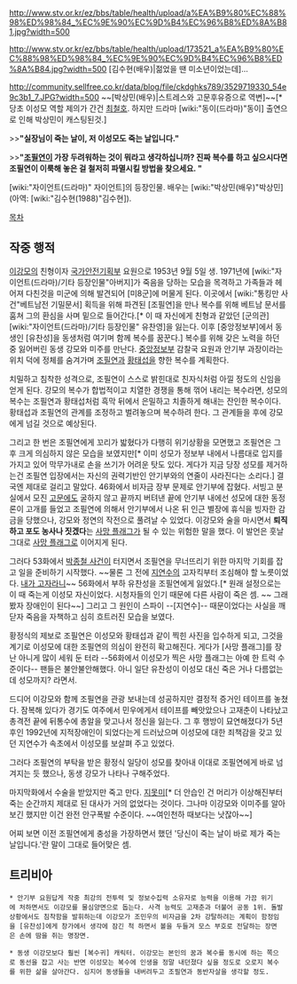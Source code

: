 http://www.stv.or.kr/ez/bbs/table/health/upload/a%EA%B9%80%EC%88%98%ED%98%84_%EC%9E%90%EC%9D%B4%EC%96%B8%ED%8A%B81.jpg?width=500

http://www.stv.or.kr/ez/bbs/table/health/upload/173521_a%EA%B9%80%EC%88%98%ED%98%84_%EC%9E%90%EC%9D%B4%EC%96%B8%ED%8A%B84.jpg?width=500
[김수현(배우)|젊었을 땐 미소년이었는데]...

http://community.sellfree.co.kr/data/blog/file/ckdghks789/3529719330_54e9c3b1_7.JPG?width=500
~~[박상민(배우)|스트레스와 고문후유증으로 역변]~~[* 당초 이성모 역할 제의가 간건 [[최철호]]. 하지만 드라마 [wiki:"동이(드라마)"동이] 출연으로 인해 박상민이 캐스팅된것.]

>>'''"실장님이 죽는 날이, 저 이성모도 죽는 날입니다."'''

>>'''"[[조필연]]이 가장 두려워하는 것이 뭐라고 생각하십니까? 진짜 복수를 하고 싶으시다면 조필연이 이룩해 놓은 걸 철저히 파멸시킬 방법을 찾으세요. "'''

[wiki:"자이언트(드라마)" 자이언트]의 등장인물. 배우는 [wiki:"박상민(배우)"박상민](아역: [wiki:"김수현(1988)"김수현]).

[[목차]]

== 작중 행적 ==

[[이강모]]의 친형이자 [[국가안전기획부]] 요원으로 1953년 9월 5일 생. 
1971년에 [wiki:"자이언트(드라마)/기타 등장인물"아버지]가 죽음을 당하는 모습을 목격하고 가족들과 헤어져 다친것을 미군에 의해 발견되어 [미8군]에 머물게 된다. 이곳에서 [wiki:"통킹만 사건"베트남전 기밀문서] 획득을 위해 파견된 [조필연]을 만나 복수를 위해 베트남 문서를 훔쳐 그의 환심을 사며  밑으로 들어간다.[* 이 때 자신에게 친형과 같았던 [군의관] [wiki:"자이언트(드라마)/기타 등장인물" 유찬영]을 잃는다. 이후 [중앙정보부]에서 동생인 [유찬성]을 동생처럼 여기며 함께 복수를 꿈꾼다.] 복수를 위해 갖은 노력을 하던 중 잃어버린 동생 강모와 미주를 만난다. [[중앙정보부]] 감찰국 요원과 안기부 과장이라는 위치 덕에 정체를 숨겨가며 [[조필연]]과 [[황태섭]]을 향한 복수를 계획한다. 

치밀하고 침착한 성격으로, 조필연이 스스로 밝힌대로 친자식처럼 아낄 정도의 신임을 얻게 된다. 강모의 복수가 합법적이고 치열한 경쟁을 통해 꺾어 내리는 복수라면, 성모의 복수는 조필연과 황태섭처럼 흑막 뒤에서 은밀하고 치졸하게 해내는 잔인한 복수이다. 황태섭과 조필연의 관계를 조정하고 벌려놓으며 복수하려 한다. 그 관계들을 후에 강모에게 넘길 것으로 예상된다. 

그리고 한 번은 조필연에게 꼬리가 밟혔다가 다행히 위기상황을 모면했고 조필연은 그 후 크게 의심하지 않은 모습을 보였지만[* 이미 성모가 정보부 내에서 나름대로 입지를 가지고 있어 막무가내로 손을 쓰기가 어려운 탓도 있다. 게다가 지금 당장 성모를 제거하는건 조필연 입장에서는 자신의 권력기반인 안기부와의 연줄이 사라진다는 소리다.] 결국엔 제대로 걸리고 말았다. 46화에서 비자금 장부 문제로 안기부에 잡혔다. 서빙고 분실에서 모진 [[고문]]에도 굴하지 않고 끝까지 버텨낸 끝에 안기부 내에선 성모에 대한 동정론이 고개를 들었고 조필연에 의해서 안기부에서 나온 뒤 인근 별장에 휴식을 빙자한 감금을 당했으나, 강모와 정연의 작전으로 풀려날 수 있었다. 이강모와 술을 마시면서 '''퇴직하고 포도 농사나 짓겠다'''는 [[사망 플래그]]가 될 수 있는 위험한 말을 했다. 이 발언은 훗날 그대로 [[사망 플래그]]로 이어지게 된다.

그러다 53화에서 [[박종철 사건]]이 터지면서 조필연을 무너뜨리기 위한 마지막 기회를 잡고 일을 준비하기 시작했다. ~~물론 그 전에 [[지연수]]의 고자킥부터 조심해야 할 노릇이었다. [[내가 고자라니]]~~ 56화에서 부하 유찬성을 조필연에게 잃었다.[* 원래 설정으로는 이 때 죽는게 이성모 자신이었다. 시청자들의 인기 때문에 다른 사람이 죽은 셈. ~~ 그래봤자 장애인이 된다~~] 그리고 그 원인이 스파이 --[지연수]-- 때문이었다는 사실을 깨닫자 죽음을 자책하고 심히 흐트러진 모습을 보였다.

황정식의 제보로 조필연은 이성모와 황태섭과 같이 찍힌 사진을 입수하게 되고, 그것을 계기로 이성모에 대한 조필연의 의심이 완전히 확고해진다. 게다가 [사망 플래그]를 장난 아니게 많이 세워 둔 터라 --56화에서 이성모가 찍은 사망 플래그는 아예 한 트럭 수준이다-- 팬들은 불안불안해했다. 아니 일단 유찬성이 이성모 대신 죽은 거나 다름없는데 성모까지? 라면서.

드디어 이강모와 함께 조필연을 관광 보내는데 성공하지만 결정적 증거인 테이프를 놓쳤다. 잠복해 있다가 경기도 여주에서 민우에게서 테이프를 빼앗았으나 고재춘이 나타났고 총격전 끝에 뒤통수에 총알을 맞고나서 정신을 잃는다. 그 후 행방이 묘연해졌다가 5년 후인 1992년에 지적장애인이 되었다는게 드러났으며 이성모에 대한 죄책감을 갖고 있던 지연수가 속초에서 이성모를 보살펴 주고 있었다. 

그러다 조필연의 부탁을 받은 황정식 일당이 성모를 찾아내 이대로 조필연에게 바로 넘겨지는 듯 했으나, 동생 강모가 나타나 구해주었다.

마지막화에서 수술을 받았지만 죽고 만다. [[지못미]][* 더 안습인 건 머리가 이상해진부터 죽는 순간까지 제대로 된 대사가 거의 없었다는 것이다. 그나마 이강모와 이미주를 알아보긴 했지만 이건 완전 안구폭발 수준이다. ~~여인천하 때보다는 낫잖아~~]

어찌 보면 이전 조필연에게 충성을 가장하면서 했던 '당신이 죽는 날이 바로 제가 죽는 날입니다.'란 말이 그대로 들어맞은 셈. 

== 트리비아 ==
 * 안기부 요원답게 작중 최강의 전투력 및 정보수집력 소유자로 능력을 이용해 가끔 위기에 처하면서도 이강모를 물심양면으로 돕는다. 사격 능력도 고재춘과 더불어 공동 1위. 돌발상황에서도 침착함을 발휘하는데 이강모가 조민우의 비자금을 2차 강탈하려는 계획이 함정임을 [유찬성]에게 창가에서 생각에 잠긴 척 하면서 볼을 두들겨 모스 부호로 전달하는 장면은 손에 땀을 쥐는 명장면.

 * 동생 이강모보다 훨씬 [복수귀] 캐릭터. 이강모는 본인의 꿈과 복수를 동시에 하는 쪽으로 동선을 잡고 사는 반면 이성모는 복수에 인생을 정말 내던졌다 싶을 정도로 오로지 복수를 위한 삶을 살아간다. 심지어 동생들을 내버려두고 조필연과 동반자살을 생각할 정도.
